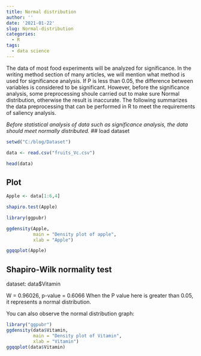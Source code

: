 ```yaml
---
title: Normal distribution
author: ''
date: '2021-01-22'
slug: Normal-distribution
categories:
  - R
tags:
  - data science
---
```


The data of most food experiments will be analyzed for significance. In the writing method section of many articles, we will mention what method is used for significance analysis. If P is less than 0.05, the difference between variables is considered to be significant. However, before the significance analysis, some preprocessing shoule carried out to make sure Normal distribution, otherwise the result is inaccurate. The following summarizes the data preprocessing that can be performed in R to meet the requirements of saliency analysis.

*Before statistical analysis of data such as significance analysis, the data should meet normally distributed.*
## load dataset

```r
setwd("C:/blog/Dataset")

data <- read.csv("fruits_Vc.csv")

head(data)

```
## Plot

```r
Apple <- data[1:6,4]

shapiro.test(Apple)

library(ggpubr)

ggdensity(Apple, 
          main = "Density plot of apple",
          xlab = "Apple")

ggqqplot(Apple)
```

## Shapiro-Wilk normality test

dataset:  data$Vitamin

W = 0.96026, p-value = 0.6066
When the P value here is greater than 0.05, it represents a normal distribution.

You can also observe the normal distribution graph:

```r
library("ggpubr")
ggdensity(data$Vitamin, 
          main = "Density plot of Vitamin",
          xlab = "Vitamin")
ggqqplot(data$Vitamin)
```
